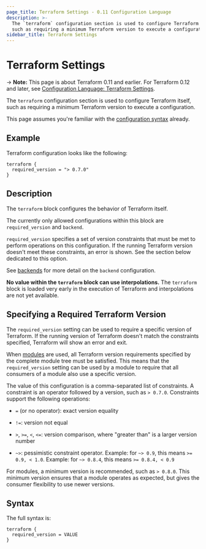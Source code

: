 ```yaml
---
page_title: Terraform Settings - 0.11 Configuration Language
description: >-
  The `terraform` configuration section is used to configure Terraform itself,
  such as requiring a minimum Terraform version to execute a configuration.
sidebar_title: Terraform Settings
---
```


# Terraform Settings

-> **Note:** This page is about Terraform 0.11 and earlier. For Terraform 0.12
and later, see
[Configuration Language: Terraform Settings](/language/settings/).

The `terraform` configuration section is used to configure Terraform itself,
such as requiring a minimum Terraform version to execute a configuration.

This page assumes you're familiar with the
[configuration syntax](/language/configuration-0-11/syntax)
already.

## Example

Terraform configuration looks like the following:

```hcl
terraform {
  required_version = "> 0.7.0"
}
```

## Description

The `terraform` block configures the behavior of Terraform itself.

The currently only allowed configurations within this block are
`required_version` and `backend`.

`required_version` specifies a set of version constraints
that must be met to perform operations on this configuration. If the
running Terraform version doesn't meet these constraints, an error
is shown. See the section below dedicated to this option.

See [backends](/language/settings/backends/configuration) for more detail on the `backend`
configuration.

**No value within the `terraform` block can use interpolations.** The
`terraform` block is loaded very early in the execution of Terraform
and interpolations are not yet available.

## Specifying a Required Terraform Version

The `required_version` setting can be used to require a specific version
of Terraform. If the running version of Terraform doesn't match the
constraints specified, Terraform will show an error and exit.

When [modules](/language/configuration-0-11/modules) are used, all Terraform
version requirements specified by the complete module tree must be
satisfied. This means that the `required_version` setting can be used
by a module to require that all consumers of a module also use a specific
version.

The value of this configuration is a comma-separated list of constraints.
A constraint is an operator followed by a version, such as `> 0.7.0`.
Constraints support the following operations:

- `=` (or no operator): exact version equality

- `!=`: version not equal

- `>`, `>=`, `<`, `<=`: version comparison, where "greater than" is a larger
  version number

- `~>`: pessimistic constraint operator. Example: for `~> 0.9`, this means
  `>= 0.9, < 1.0`. Example: for `~> 0.8.4`, this means `>= 0.8.4, < 0.9`

For modules, a minimum version is recommended, such as `> 0.8.0`. This
minimum version ensures that a module operates as expected, but gives
the consumer flexibility to use newer versions.

## Syntax

The full syntax is:

```text
terraform {
  required_version = VALUE
}
```
